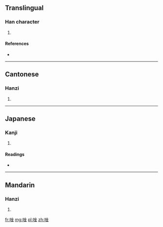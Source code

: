 ==Translingual==

===Han character===
{{Han char|rn=30|rad=口|as=07|sn=10|four=6801<sub>4</sub>|canj=口人人土 (ROOG)|ids=⿰[[口]][[坐]]}}

# {{defn|Han|sort=口07}}

====References====
* {{Han ref|kx=0192.230|dkj=03716|hdz=10632.020|uh=5511|ud=21777|bh=D0FC|bd=53500}}

----

==Cantonese==

===Hanzi===
{{yue-hanzi|jyut=|y=jo6}}

# {{defn|lang=yue|sort=口07}}

----

==Japanese==

===Kanji===
{{ja-kanji|grade=|rs=口07}}

# {{defn|lang=ja|sort=口07}}

====Readings====
* {{ja-readings|on=[[ぜい]] (zei)|kun=}}

----

==Mandarin==

===Hanzi===
{{cmn-hanzi|pin=[[zuò]] ([[zuo4]])|wg=tso<sup>4</sup>}}

# {{defn|lang=cmn|sort=口07}}

[[fr:唑]]
[[mg:唑]]
[[pl:唑]]
[[zh:唑]]